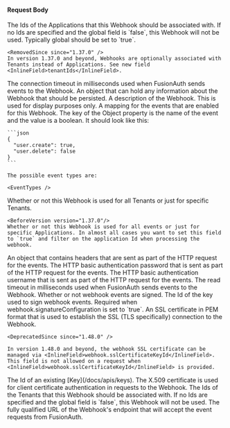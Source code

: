
#### Request Body

<APIBlock>
  <APIField name="webhook.applicationIds" type="Array<UUID>" optional deprecated>
    The Ids of the Applications that this Webhook should be associated with. If no Ids are specified and the <InlineField>global</InlineField> field is `false`, this Webhook will not be used. Typically <InlineField>global</InlineField> should be set to `true`.

    <RemovedSince since="1.37.0" />
    In version 1.37.0 and beyond, Webhooks are optionally associated with Tenants instead of Applications. See new field <InlineField>tenantIds</InlineField>.
  </APIField>

  <APIField name="webhook.connectTimeout" type="Integer" required>
    The connection timeout in milliseconds used when FusionAuth sends events to the Webhook.
  </APIField>
  <APIField name="webhook.data" type="Object" optional since="1.15.0">
    An object that can hold any information about the Webhook that should be persisted.
  </APIField>
  <APIField name="webhook.description" type="String" optional>
    A description of the Webhook. This is used for display purposes only.
  </APIField>
  <APIField name="webhook.eventsEnabled" type="Object" optional>
    A mapping for the events that are enabled for this Webhook. The key of the Object property is the name of the event and the value is a boolean. It should look like this:

    ```json
    {
      "user.create": true,
      "user.delete": false
    }
    ```

    The possible event types are:

    <EventTypes />
  </APIField>
  <APIField name="webhook.global" type="Boolean" optional defaults="false">
    Whether or not this Webhook is used for all Tenants or just for specific Tenants.

    <BeforeVersion version="1.37.0"/>
    Whether or not this Webhook is used for all events or just for specific Applications. In almost all cases you want to set this field to `true` and filter on the application Id when processing the webhook.
  </APIField>
  <APIField name="webhook.headers" type="Map<String, String>" optional>
    An object that contains headers that are sent as part of the HTTP request for the events.
  </APIField>
  <APIField name="webhook.httpAuthenticationPassword" type="String" optional>
    The HTTP basic authentication password that is sent as part of the HTTP request for the events.
  </APIField>
  <APIField name="webhook.httpAuthenticationUsername" type="String" optional>
    The HTTP basic authentication username that is sent as part of the HTTP request for the events.
  </APIField>
  <APIField name="webhook.readTimeout" type="Integer" required>
    The read timeout in milliseconds used when FusionAuth sends events to the Webhook.
  </APIField>
  <APIField name="webhook.signatureConfiguration.enabled" type="Boolean" optional defaults="false" since="1.48.0">
    Whether or not webhook events are signed.
  </APIField>
  <APIField name="webhook.signatureConfiguration.signingKeyId" type="UUID" optional defaults="false" since="1.48.0">
    The Id of the key used to sign webhook events. Required when  <InlineField>webhook.signatureConfiguration</InlineField> is set to `true`.
  </APIField>
  <APIField name="webhook.sslCertificate" type="String" optional deprecated>
    An SSL certificate in PEM format that is used to establish the SSL (TLS specifically) connection to the Webhook.

    <DeprecatedSince since="1.48.0" />

    In version 1.48.0 and beyond, the webhook SSL certificate can be managed via <InlineField>webhook.sslCertificateKeyId</InlineField>. This field is not allowed on a request when <InlineField>webhook.sslCertificateKeyId</InlineField> is provided.
  </APIField>
  <APIField name="webhook.sslCertificateKeyId" type="UUID" optional since="1.48.0">
    The Id of an existing [Key](/docs/apis/keys). The X.509 certificate is used for client certificate authentication in requests to the Webhook.
  </APIField>
  <APIField name="webhook.tenantIds" type="Array<UUID>" optional since="1.37.0">
    The Ids of the Tenants that this Webhook should be associated with. If no Ids are specified and the <InlineField>global</InlineField> field is `false`, this Webhook will not be used.
  </APIField>
  <APIField name="webhook.url" type="String" required>
    The fully qualified URL of the Webhook's endpoint that will accept the event requests from FusionAuth.
  </APIField>
</APIBlock>

<JSON title="Example Request JSON" src="webhooks/request.json" />
